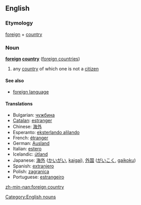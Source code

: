==English==

===Etymology===
[[foreign]] + [[country]]

===Noun===
'''[[foreign]] [[country]]''' ([[foreign countries]])

# any [[country]] of which one is not a [[citizen]]

====See also====
* [[foreign language]]

====Translations====
* Bulgarian: [[чужбина]]
* [[Catalan]]: [[estranger]]
* Chinese: [[海外]]
* Esperanto: [[eksterlando alilando]]
* French: [[étranger]]
* German: [[Ausland]] {{n}}
* Italian: [[estero]]
* Icelandic: [[útland]] {{n}}
* Japanese: [[海外]] ([[かいがい]], [[kaigai]]), [[外国]] ([[がいこく]], [[gaikoku]])
* Spanish: [[extranjero]]
* Polish: [[zagranica]]
* Portuguese: [[estrangeiro]]

[[Category:English nouns]]

[[zh-min-nan:foreign country]]